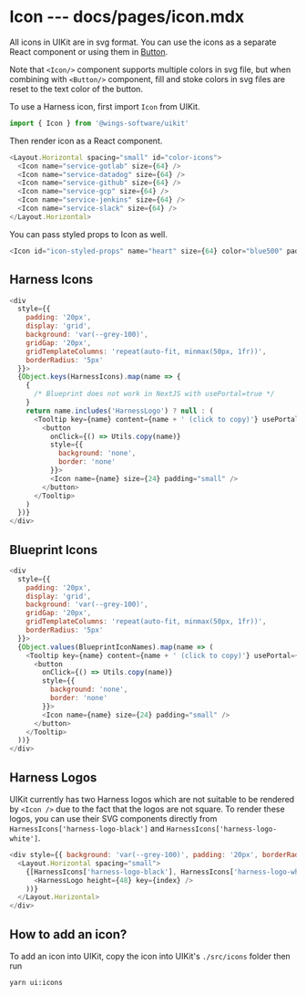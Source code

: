 # Icon --- docs/pages/icon.mdx


All icons in UIKit are in svg format. You can use the icons as a separate React component or using them in [Button](/button).

Note that `<Icon/>` component supports multiple colors in svg file, but when combining with `<Button/>` component, fill and stoke colors in svg files are reset to the text color of the button.

To use a Harness icon, first import `Icon` from UIKit.

```js
import { Icon } from '@wings-software/uikit'
```

Then render icon as a React component.

```js live=true
<Layout.Horizontal spacing="small" id="color-icons">
  <Icon name="service-gotlab" size={64} />
  <Icon name="service-datadog" size={64} />
  <Icon name="service-github" size={64} />
  <Icon name="service-gcp" size={64} />
  <Icon name="service-jenkins" size={64} />
  <Icon name="service-slack" size={64} />
</Layout.Horizontal>
```

You can pass styled props to Icon as well.

```js live=true
<Icon id="icon-styled-props" name="heart" size={64} color="blue500" padding="small" border={{ color: 'blue400' }} />
```

## Harness Icons

```js render=true
<div
  style={{
    padding: '20px',
    display: 'grid',
    background: 'var(--grey-100)',
    gridGap: '20px',
    gridTemplateColumns: 'repeat(auto-fit, minmax(50px, 1fr))',
    borderRadius: '5px'
  }}>
  {Object.keys(HarnessIcons).map(name => {
    {
      /* Blueprint does not work in NextJS with usePortal=true */
    }
    return name.includes('HarnessLogo') ? null : (
      <Tooltip key={name} content={name + ' (click to copy)'} usePortal={false}>
        <button
          onClick={() => Utils.copy(name)}
          style={{
            background: 'none',
            border: 'none'
          }}>
          <Icon name={name} size={24} padding="small" />
        </button>
      </Tooltip>
    )
  })}
</div>
```

## Blueprint Icons

```js render=true
<div
  style={{
    padding: '20px',
    display: 'grid',
    background: 'var(--grey-100)',
    gridGap: '20px',
    gridTemplateColumns: 'repeat(auto-fit, minmax(50px, 1fr))',
    borderRadius: '5px'
  }}>
  {Object.values(BlueprintIconNames).map(name => (
    <Tooltip key={name} content={name + ' (click to copy)'} usePortal={false}>
      <button
        onClick={() => Utils.copy(name)}
        style={{
          background: 'none',
          border: 'none'
        }}>
        <Icon name={name} size={24} padding="small" />
      </button>
    </Tooltip>
  ))}
</div>
```

## Harness Logos

UIKit currently has two Harness logos which are not suitable to be rendered by `<Icon />` due to the fact that the logos are not square. To render these logos, you can use their SVG components directly from `HarnessIcons['harness-logo-black']` and `HarnessIcons['harness-logo-white']`.

```js render=true
<div style={{ background: 'var(--grey-100)', padding: '20px', borderRadius: '5px' }}>
  <Layout.Horizontal spacing="small">
    {[HarnessIcons['harness-logo-black'], HarnessIcons['harness-logo-white']].map((HarnessLogo, index) => (
      <HarnessLogo height={48} key={index} />
    ))}
  </Layout.Horizontal>
</div>
```

## How to add an icon?

To add an icon into UIKit, copy the icon into UIKit's `./src/icons` folder then run

```
yarn ui:icons
```

